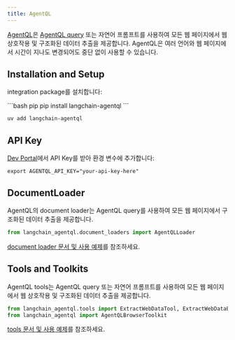 ```yaml
---
title: AgentQL
---
```


[AgentQL](https://www.agentql.com/)은 [AgentQL query](https://docs.agentql.com/agentql-query) 또는 자연어 프롬프트를 사용하여 모든 웹 페이지에서 웹 상호작용 및 구조화된 데이터 추출을 제공합니다. AgentQL은 여러 언어와 웹 페이지에서 시간이 지나도 변경되어도 중단 없이 사용할 수 있습니다.

## Installation and Setup

integration package를 설치합니다:

<CodeGroup>
```bash pip
pip install langchain-agentql
```

```bash uv
uv add langchain-agentql
```
</CodeGroup>

## API Key

[Dev Portal](https://dev.agentql.com/)에서 API Key를 받아 환경 변수에 추가합니다:
```
export AGENTQL_API_KEY="your-api-key-here"
```

## DocumentLoader
AgentQL의 document loader는 AgentQL query를 사용하여 모든 웹 페이지에서 구조화된 데이터 추출을 제공합니다.

```python
from langchain_agentql.document_loaders import AgentQLLoader
```
[document loader 문서 및 사용 예제](/oss/integrations/document_loaders/agentql)를 참조하세요.

## Tools and Toolkits
AgentQL tools는 AgentQL query 또는 자연어 프롬프트를 사용하여 모든 웹 페이지에서 웹 상호작용 및 구조화된 데이터 추출을 제공합니다.

```python
from langchain_agentql.tools import ExtractWebDataTool, ExtractWebDataBrowserTool, GetWebElementBrowserTool
from langchain_agentql import AgentQLBrowserToolkit
```
[tools 문서 및 사용 예제](/oss/integrations/tools/agentql)를 참조하세요.